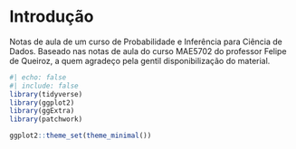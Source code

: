 # Introdução {.unnumbered}

Notas de aula de um curso de Probabilidade e Inferência para Ciência de Dados.
Baseado nas notas de aula do curso MAE5702 do professor Felipe de Queiroz, a quem agradeço pela gentil disponibilização do material.

```r
#| echo: false
#| include: false
library(tidyverse)
library(ggplot2)
library(ggExtra)
library(patchwork)

ggplot2::theme_set(theme_minimal())

```


